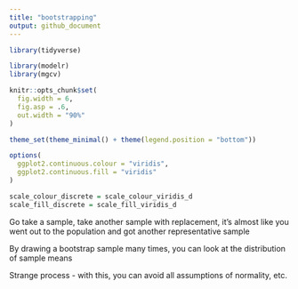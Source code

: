 ```yaml
---
title: "bootstrapping"
output: github_document
---
```


```r
library(tidyverse)

library(modelr)
library(mgcv)

knitr::opts_chunk$set(
  fig.width = 6,
  fig.asp = .6,
  out.width = "90%"
)

theme_set(theme_minimal() + theme(legend.position = "bottom"))

options(
  ggplot2.continuous.colour = "viridis",
  ggplot2.continuous.fill = "viridis"
)

scale_colour_discrete = scale_colour_viridis_d
scale_fill_discrete = scale_fill_viridis_d
```

Go take a sample, take another sample with replacement, it's almost like you went out to the population and got another representative sample 

By drawing a bootstrap sample many times, you can look at the distribution of sample means 

Strange process - with this, you can avoid all assumptions of normality, etc. 






